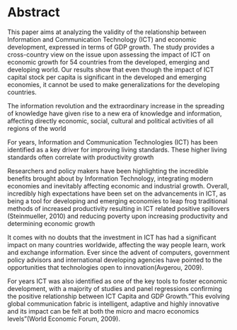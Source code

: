 # Abstract 

This paper aims at analyzing the validity of the relationship between Information and Communication Technology (ICT) and economic development, expressed in terms of GDP growth. The study provides a cross-country view on the issue upon assessing the impact of ICT on economic growth for 54 countries from the developed, emerging and developing world. Our results show that even though the impact of ICT capital stock per capita is significant in the developed and emerging economies, it cannot be used to make generalizations for the developing countries.

The information revolution and the extraordinary increase in the spreading of knowledge have given rise to a new era of knowledge and information, affecting directly economic, social, cultural and political activities of all regions of the world

For years, Information and Communication Technologies (ICT) has been identified as a key driver for improving living standards. These higher living standards often correlate with productivity growth

Researchers and policy makers have been highlighting the incredible benefits brought about by Information Technology, integrating modern economies and inevitably affecting economic and industrial growth. Overall, incredibly high expectations have been set on the advancements in ICT, as being a tool for developing and emerging economies to leap frog traditional methods of increased productivity resulting in ICT related positive spillovers (Steinmueller, 2010) and reducing poverty upon increasing productivity and determining economic growth

It comes with no doubts that the investment in ICT has had a significant impact on many countries worldwide, affecting the way people learn, work and exchange information. Ever since the advent of computers, government policy advisors and international developing agencies have pointed to the opportunities that technologies open to innovation(Avgerou, 2009).

For years ICT was also identified as one of the key tools to foster economic development, with a majority of studies and panel regressions confirming the positive relationship between ICT Capita and GDP Growth."This evolving global communication fabric is intelligent, adaptive and highly innovative and its impact can be felt at both the micro and macro economics levels"(World Economic Forum, 2009).